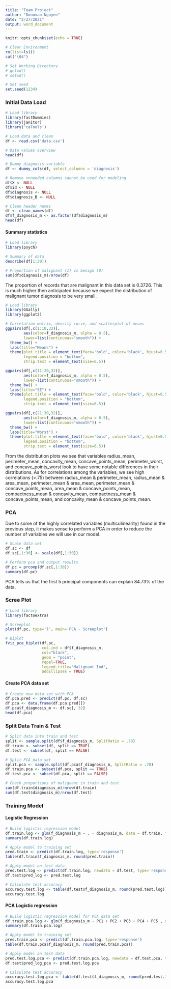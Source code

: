 ```yaml
---
title: "Team Project"
author: "Donovan Nguyen"
date: "2/27/2021"
output: word_document
---
```


```r
knitr::opts_chunk$set(echo = TRUE)

# Clear Environment
rm(list=ls())
cat("\04")

# Set Working Directory
# getwd()
# setwd()

# Set seed
set.seed(1234)
```

### Initial Data Load

```r
# Load library
library(fastDummies)
library(janitor)
library('caTools')

# Load data and clean
df <- read.csv('data.csv')

# Data values overview
head(df)

# Dummy diagnosis variable
df <- dummy_cols(df, select_columns = 'diagnosis')

# Remove unneeded columns cannot be used for modeling
df$X <- NULL
df$id <- NULL
df$diagnosis <- NULL
df$diagnosis_B <- NULL

# Clean header names
df <- clean_names(df)
df$f_diagnosis_m <- as.factor(df$diagnosis_m)
head(df)
```

#### Summary statistics
```r
# Load library
library(psych)

# Summary of data
describe(df[1:30])

# Proportion of malignant (1) vs benign (0)
sum(df$diagnosis_m)/nrow(df)
```

The proportion of records that are malignant in this data set is 0.3726. This is much higher then anticipated because we expect the distribution of malignant tumor diagnosis to be very small. 


```r
# Load library
library(GGally)
library(ggplot2)

# Correlation matrix, density curve, and scatterplot of means
ggpairs(df[,c(1:10,32)], 
        aes(color=f_diagnosis_m, alpha = 0.5), 
        lower=list(continuous="smooth")) + 
  theme_bw() + 
  labs(title="Means") + 
  theme(plot.title = element_text(face='bold', color='black', hjust=0.5, size=12),
        legend.position = "bottom",
        strip.text = element_text(size=6.5))

ggpairs(df[,c(11:20,32)], 
        aes(color=f_diagnosis_m, alpha = 0.5), 
        lower=list(continuous="smooth")) + 
  theme_bw() + 
  labs(title="SE") + 
  theme(plot.title = element_text(face='bold', color='black', hjust=0.5, size=12),
        legend.position = "bottom",
        strip.text = element_text(size=6.5))

ggpairs(df[,c(21:30,32)], 
        aes(color=f_diagnosis_m, alpha = 0.5), 
        lower=list(continuous="smooth")) + 
  theme_bw() + 
  labs(title="Worst") + 
  theme(plot.title = element_text(face='bold', color='black', hjust=0.5, size=12),
        legend.position = "bottom",
        strip.text = element_text(size=6.5))

```

From the distribution plots we see that variables radius_mean, perimeter_mean, concavity_mean, concave_points_mean, perimeter_worst, and concave_points_worst look to have some notable differences in their distributions. As for correlations among the variables, we see high correlations (>.75) between radius_mean & perimeter_mean, radius_mean & area_mean, perimeter_mean & area_mean, perimeter_mean & concave_points_mean, area_mean & concave_points_mean, compactness_mean & concavity_mean, compactness_mean & concave_points_mean, and concavity_mean & concave_points_mean.

### PCA
Due to some of the highly correlated variables (multiculinearity) found in the previous step, it makes sense to perform a PCA in order to reduce the number of variables we will use in our model.

```r
# Scale data set
df.sc <- df
df.sc[,1:30] <- scale(df[,1:30]) 

# Perform pca and output results
df.pc = prcomp(df.sc[,1:30])
summary(df.pc)
```

PCA tells us that the first 5 principal components can explain 84.73% of the data.

### Scree Plot
```r
# Load library
library(factoextra)

# Screeplot
plot(df.pc, type='l', main='PCA - Screeplot')

# Biplot
fviz_pca_biplot(df.pc, 
                col.ind = df$f_diagnosis_m, 
                col="black",
                geom = "point", 
                repel=TRUE,
                legend.title="Malignant Ind", 
                addEllipses = TRUE)
```

#### Create PCA data set
```r
# Create new data set with PCA
df.pca.pred <- predict(df.pc, df.sc)
df.pca <- data.frame(df.pca.pred[])
df.pca$f_diagnosis_m <- df.sc[, 32]
head(df.pca)
```


### Split Data Train & Test
```r
# Split data into train and test
split <- sample.split(df$f_diagnosis_m, SplitRatio = .70)
df.train <- subset(df, split == TRUE)
df.test <- subset(df, split == FALSE)

# Split PCA data set
split.pca <- sample.split(df.pca$f_diagnosis_m, SplitRatio = .70)
df.train.pca <- subset(df.pca, split == TRUE)
df.test.pca <- subset(df.pca, split == FALSE)

# Check proportions of malignant in train and test
sum(df.train$diagnosis_m)/nrow(df.train)
sum(df.test$diagnosis_m)/nrow(df.test)

```

### Training Model

#### Logistic Regression
```r
# Build logistic regression model
df.train.log <- glm(f_diagnosis_m ~ . - diagnosis_m, data = df.train, family = binomial(logit))
summary(df.train.log)

# Apply model to training set
pred.train <- predict(df.train.log, type='response')
table(df.train$f_diagnosis_m, round(pred.train))

# Apply model on test data
pred.test.log <- predict(df.train.log, newdata = df.test, type='response')
df.test$pred_log <- pred.test.log

# Calculate test accuracy
accuracy.test.log <- table(df.test$f_diagnosis_m, round(pred.test.log))
accuracy.test.log
```

#### PCA Logistic regression
```r
# Build logistic regression model for PCA data set
df.train.pca.log <- glm(f_diagnosis_m ~ PC1 + PC2 + PC3 + PC4 + PC5 , data = df.train.pca, family = binomial(logit))
summary(df.train.pca.log)

# Apply model to training set
pred.train.pca <- predict(df.train.pca.log, type='response')
table(df.train.pca$f_diagnosis_m, round(pred.train.pca))

# Apply model on test data
pred.test.log.pca <- predict(df.train.pca.log, newdata = df.test.pca, type='response')
df.test$pred_log_pca <- pred.test.log.pca

# Calculate test accuracy
accuracy.test.log.pca <- table(df.test$f_diagnosis_m, round(pred.test.log.pca))
accuracy.test.log.pca
```


